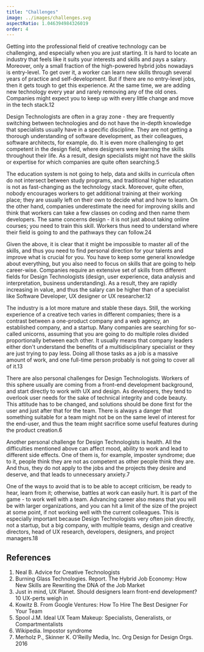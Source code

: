 ```yaml
---
title: "Challenges"
image: ../images/challenges.svg
aspectRatio: 1.046394984326019
order: 4
---
```


Getting into the professional field of creative technology can be challenging,
and especially when you are just starting. It is hard to locate an industry that
feels like it suits your interests and skills and pays a salary. Moreover, only
a small fraction of the high-powered hybrid jobs nowadays is entry-level. To get
over it, a worker can learn new skills through several years of practice and
self-development. But if there are no entry-level jobs, then it gets tough to
get this experience. At the same time, we are adding new technology every year
and rarely removing any of the old ones. Companies might expect you to keep up
with every little change and move in the tech stack.<ref>1</ref><ref>2</ref>

Design Technologists are often in a gray zone - they are frequently switching
between technologies and do not have the in-depth knowledge that specialists
usually have in a specific discipline. They are not getting a thorough
understanding of software development, as their colleagues, software architects,
for example, do. It is even more challenging to get competent in the design
field, where designers were learning the skills throughout their life. As a
result, design specialists might not have the skills or expertise for which
companies are quite often searching.<ref>5</ref>

The education system is not going to help, data and skills in curricula often do
not intersect between study programs, and traditional higher education is not as
fast-changing as the technology stack. Moreover, quite often, nobody encourages
workers to get additional training at their working place; they are usually left
on their own to decide what and how to learn. On the other hand, companies
underestimate the need for improving skills and think that workers can take a
few classes on coding and then name them developers. The same concerns design -
it is not just about taking online courses; you need to train this skill.
Workers thus need to understand where their field is going to and the pathways
they can follow.<ref>2</ref><ref>4</ref>

Given the above, it is clear that it might be impossible to master all of the
skills, and thus you need to find personal direction for your talents and
improve what is crucial for you. You have to keep some general knowledge about
everything, but you also need to focus on skills that are going to help
career-wise. Companies require an extensive set of skills from different fields
for Design Technologists (design, user experience, data analysis and
interpretation, business understanding). As a result, they are rapidly
increasing in value, and thus the salary can be higher than of a specialist like
Software Developer, UX designer or UX researcher.<ref>1</ref><ref>2</ref>

The industry is a lot more mature and stable these days. Still, the working
experience of a creative tech varies in different companies; there is a contrast
between a one-product company and a web agency, an established company, and a
startup. Many companies are searching for so-called unicorns, assuming that you
are going to do multiple roles divided proportionally between each other. It
usually means that company leaders either don't understand the benefits of a
multidisciplinary specialist or they are just trying to pay less. Doing all
those tasks as a job is a massive amount of work, and one full-time person
probably is not going to cover all of it.<ref>1</ref><ref>3</ref>

There are also personal challenges for Design Technologists. Workers of this
sphere usually are coming from a front-end development background, and start
directly to work with UX and design. As developers, they tend to overlook user
needs for the sake of technical integrity and code beauty. This attitude has to
be changed, and solutions should be done first for the user and just after that
for the team. There is always a danger that something suitable for a team might
not be on the same level of interest for the end-user, and thus the team might
sacrifice some useful features during the product creation.<ref>6</ref>

Another personal challenge for Design Technologists is health. All the
difficulties mentioned above can affect mood, ability to work and lead to
different side effects. One of them is, for example, imposter syndrome; due to
it, people think they are not as competent as other people think they are. And
thus, they do not apply to the jobs and the projects they desire and deserve,
and that leads to unnecessary anxiety.<ref>7</ref>

One of the ways to avoid that is to be able to accept criticism, be ready to
hear, learn from it; otherwise, battles at work can easily hurt. It is part of
the game - to work well with a team. Advancing career also means that you will
be with larger organizations, and you can hit a limit of the size of the project
at some point, if not working well with the current colleagues. This is
especially important because Design Technologists very often join directly, not
a startup, but a big company, with multiple teams, design and creative
directors, head of UX research, developers, designers, and project
managers.<ref>1</ref><ref>8</ref>

## References

1. <refLink href="https://medium.com/@laserpilot/advice-for-creative-technologists-21f3f220b2">
     Neal B. Advice for Creative Technologists
   </refLink>
2. <refLink href="https://www.burning-glass.com/wp-content/uploads/hybrid_jobs_2019_final.pdf">
     Burning Glass Technologies. Report. The Hybrid Job Economy: How New Skills
     are Rewriting the DNA of the Job Market
   </refLink>
3. <refLink href="https://uxplanet.org/should-designers-learn-front-end-development-10-ux-perts-weigh-in-7fb22c2ae21d">
     Just in mind, UX Planet. Should designers learn front-end development? 10
     UX-perts weigh in
   </refLink>
4. <refLink href="https://www.fastcompany.com/1673110/what-to-look-for-when-hiring-a-designer">
     Kowitz B. From Google Ventures: How To Hire The Best Designer For Your Team
   </refLink>
5. <refLink href="https://articles.uie.com/ideal_ux_team/">
     Spool J.M. Ideal UX Team Makeup: Specialists, Generalists, or
     Compartmentalists
   </refLink>
6. <refLink href="https://en.wikipedia.org/wiki/Impostor_syndrome">
     Wikipedia. Impostor syndrome
   </refLink>
7. Merholz P., Skinner K. O'Reilly Media, Inc. Org Design for Design Orgs. 2016
